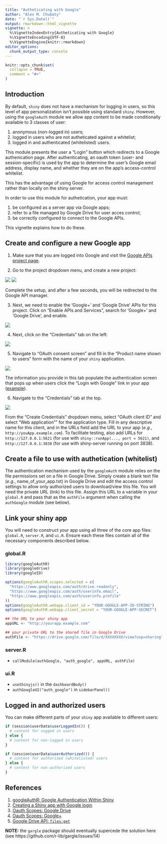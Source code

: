 ```yaml
---
title: "Autheticating with Google"
author: "Alex M. Chubaty"
date: "`r Sys.Date()`"
output: rmarkdown::html_vignette
vignette: >
  %\VignetteIndexEntry{Autheticating with Google}
  %\VignetteEncoding{UTF-8}
  %\VignetteEngine{knitr::rmarkdown}
editor_options: 
  chunk_output_type: console
---
```


```r
knitr::opts_chunk$set(
  collapse = TRUE,
  comment = "#>"
)
```

## Introduction

By default, `shiny` does not have a mechanism for logging in users, so this level of app personalization isn't possible using standard `shiny`.
However, using the `googleAuth` module we allow app content to be made conditionally available to 3 classes of user:

1. anonymous (non-logged in) users;
2. logged in users who are not autheticated against a whitelist;
3. logged in and authenticated (whitelisted) users.

This module presents the user a "Login" button which redirects to a Google authenication page.
After authenticating, an oauth token (user- and session-specific) is used by the app to determine the user's Google email address, display name, and whether they are on the app's access-control whitelist.

This has the advantage of using Google for access control management rather than locally on the shiny server.

In order to use this module for authetication, your app must:

1. be configured as a server app via Google apps;
2. refer to a file managed by Google Drive for user acces control;
3. be correctly configured to connect to the Google APIs.

This vignette explains how to do these.

## Create and configure a new Google app

1. Make sure that you are logged into Google and visit the [Google APIs project page](https://console.developers.google.com/apis/dashboard).

2. Go to the project dropdown menu, and create a new project:

  ![](google-api-dashboard-create1.png)
  ![](google-api-dashboard-create2.png)

  Complete the setup, and after a few seconds, you will be redirected to the Google API manager.

3. Next, we need to enable the 'Google+' and 'Google Drive' APIs for this project.
  Click on "Enable APIs and Services", search for 'Google+' and 'Google Drive', and enable.
  
  ![](google-api-dashboard-enable1.png)

4. Next, click on the "Credentials" tab on the left:

  ![](google-api-dashboard-credentials.png)

5. Navigate to "OAuth consent screen" and fill in the “Product name shown to users” form with the name of your `shiny` application.

  ![](google-api-dashboard-credentials-oauth.png)
  
  The information you provide in this tab populate the authentication screen that pops up when users click the "Login with Google" link in your app ([example](https://developers.google.com/accounts/images/OAuth2Consent.png)).

6. Navigate to the "Credentials" tab at the top.

  ![](google-api-dashboard-credentials2.png)

  From the "Create Credentials" dropdown menu, select "OAuth client ID" and select "Web application"" for the application type.
  Fill in any descriptive name for this client, and in the URLs field add the URL to your app (*e.g.*, `http://youApp.example.com`).
  To facilitate testing, also add URLs for `http://127.0.0.1:5621` (for use with `shiny::runApp(..., port = 5621)`, and `http://127.0.0.1:3838` (for use with shiny-server running on port 3838).

## Create a file to use with authetication (whitelist)

The authentication mechanism used by the `googleAuth` module relies on the file permissions set on a file in Google Drive.
Simply create a blank text file (*e.g.*, name_of_your_app.txt) in Google Drive and edit the access control settings to allow only authorized users to download/view this file.
You will need the private URL (link) to this file.
Assign this URL to a variable in your `global.R` and pass that as the `authFile` argument when calling the `authGoogle` module (see below).

## Link your shiny app

You will need to construct your app using all three of the core app files: `global.R`, `server.R`, and `ui.R`.
Ensure each these files contain all of the necessary components described below.

### global.R

```r
library(googleAuthR)
library(googledrive)
library(googleID)

options(googleAuthR.scopes.selected = c(
  "https://www.googleapis.com/auth/drive.readonly",
  "https://www.googleapis.com/auth/userinfo.email",
  "https://www.googleapis.com/auth/userinfo.profile"
))
options(googleAuthR.webapp.client_id = "YOUR-GOOGLE-APP-ID-STRING")
options(googleAuthR.webapp.client_secret = "YOUR-GOOGLE-APP-SECRET")

## the URL to your shiny app
appURL <- "http://yourapp.example.com"

## your private URL to the shared file in Google Drive
authFile <- "https://drive.google.com/file/d/XXXXXXXX/view?usp=sharing"
```

### server.R

- `callModule(authGoogle, "auth_google", appURL, authFile)`

### ui.R

- `useShinyjs()` in the `dashboardBody()`
- `authGoogleUI("auth_google")` in `sidebarPanel()`

## Logged in and authorized users

You can make different parts of your `shiny` app available to different users:

```r
if (session$userData$userLoggedIn()) {
  # content for sogged in users
} else {
  # content for non-logged in users
}
```

```r
if (session$userData$userAuthorized()) {
  # content for authorized (whitelisted) users
} else {
  # content for non-authorized users
}
```

## References

1. [googleAuthR: Google Authentication Within Shiny](https://cran.r-project.org/web/packages/googleAuthR/vignettes/google-authentication-types.html#Authentication within Shiny)
2. [Creating a Shiny app with Google login](https://lesliemyint.wordpress.com/2017/01/01/creating-a-shiny-app-with-google-login/)
3. [Oauth Scopes: Google Drive](https://developers.google.com/identity/protocols/googlescopes#drivev3)
4. [Oauth Scopes: Google+](https://developers.google.com/identity/protocols/googlescopes#plusv1)
5. [Google Drive API: `files:get`](https://developers.google.com/drive/v3/reference/files/get)

**NOTE:** the `gargle` package should eventually supercede the solution here (see https://github.com/r-lib/gargle/issues/14)
